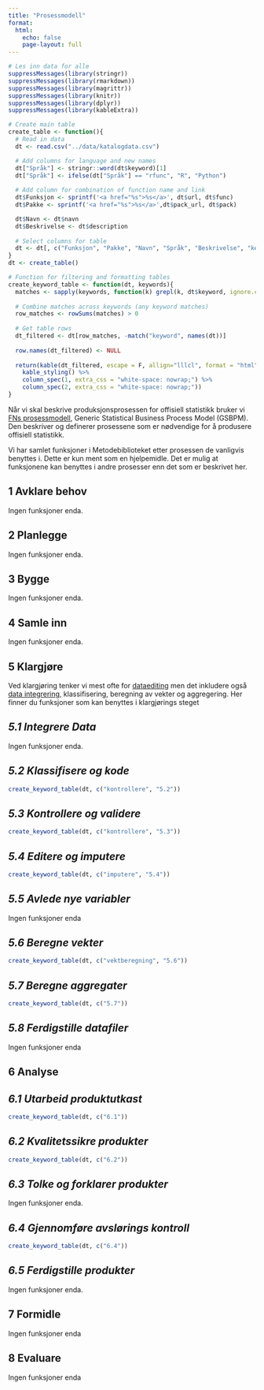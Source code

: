 ```yaml
---
title: "Prosessmodell"
format:
  html:
    echo: false
    page-layout: full
---
```



```r
# Les inn data for alle
suppressMessages(library(stringr))
suppressMessages(library(rmarkdown))
suppressMessages(library(magrittr))
suppressMessages(library(knitr))
suppressMessages(library(dplyr))
suppressMessages(library(kableExtra))

# Create main table
create_table <- function(){
  # Read in data
  dt <- read.csv("../data/katalogdata.csv")

  # Add columns for language and new names
  dt["Språk"] <- stringr::word(dt$keyword)[1]
  dt["Språk"] <- ifelse(dt["Språk"] == "rfunc", "R", "Python")
  
  # Add column for combination of function name and link
  dt$Funksjon <- sprintf('<a href="%s">%s</a>', dt$url, dt$func)
  dt$Pakke <- sprintf('<a href="%s">%s</a>',dt$pack_url, dt$pack)

  dt$Navn <- dt$navn
  dt$Beskrivelse <- dt$description
  
  # Select columns for table
  dt <- dt[, c("Funksjon", "Pakke", "Navn", "Språk", "Beskrivelse", "keyword")]
}
dt <- create_table()

# Function for filtering and formatting tables
create_keyword_table <- function(dt, keywords){
  matches <- sapply(keywords, function(k) grepl(k, dt$keyword, ignore.case = T))
  
  # Combine matches across keywords (any keyword matches)
  row_matches <- rowSums(matches) > 0
  
  # Get table rows
  dt_filtered <- dt[row_matches, -match("keyword", names(dt))]
  
  row.names(dt_filtered) <- NULL
  
  return(kable(dt_filtered, escape = F, allign="lllcl", format = "html") %>%
    kable_styling() %>%
    column_spec(1, extra_css = "white-space: nowrap;") %>%
    column_spec(2, extra_css = "white-space: nowrap;"))
}

```


Når vi skal beskrive produksjonsprosessen for offisiell statistikk bruker vi [FNs prosessmodell](https://ssbno.sharepoint.com/sites/Metodikkistatistikkproduksjonen/SitePages/Prosessmodell-for-statistikkproduksjon.aspx), Generic Statistical Business Process Model (GSBPM). Den beskriver og definerer prosessene som er nødvendige for å produsere offisiell statistikk. 

Vi har samlet funksjoner i Metodebiblioteket etter prosessen de vanligvis benyttes i. Dette er kun ment som en hjelpemidle. Det er mulig at funksjonene kan benyttes i andre prosesser enn det som er beskrivet her.


::: {.panel-tabset}

## 1 Avklare behov
Ingen funksjoner enda.

## 2 Planlegge
Ingen funksjoner enda.

## 3 Bygge
Ingen funksjoner enda.

## 4 Samle inn
Ingen funksjoner enda.

## 5 Klargjøre
Ved klargjøring tenker vi mest ofte for [dataediting](https://ssbno.sharepoint.com/sites/Metodikkistatistikkproduksjonen/SitePages/Dataeditering.aspx) men det inkludere også [data integrering](https://ssbno.sharepoint.com/sites/Metodikkistatistikkproduksjonen/SitePages/Dataintegrering.aspx), klassifisering, beregning av vekter og aggregering. Her finner du funksjoner som kan benyttes i klargjørings steget

:::{.panel-tabset}
## *5.1 Integrere Data*
Ingen funksjoner enda.

## *5.2 Klassifisere og kode*
```r
create_keyword_table(dt, c("kontrollere", "5.2"))
```


## *5.3 Kontrollere og validere*

```r
create_keyword_table(dt, c("kontrollere", "5.3"))
```


## *5.4 Editere og imputere*
```r
create_keyword_table(dt, c("imputere", "5.4"))
```

## *5.5 Avlede nye variabler*
Ingen funksjoner enda

## *5.6 Beregne vekter*
```r
create_keyword_table(dt, c("vektberegning", "5.6"))
```

## *5.7 Beregne aggregater*
```r
create_keyword_table(dt, c("5.7"))
```


## *5.8 Ferdigstille datafiler*
Ingen funksjoner enda

:::

## 6 Analyse
:::{.panel-tabset}
## *6.1 Utarbeid produktutkast*
```r
create_keyword_table(dt, c("6.1"))
```


## *6.2 Kvalitetssikre produkter*
```r
create_keyword_table(dt, c("6.2"))
```

## *6.3 Tolke og forklarer produkter*
Ingen funksjoner enda.

## *6.4 Gjennomføre avslørings kontroll*
```r
create_keyword_table(dt, c("6.4"))
```

## *6.5 Ferdigstille produkter*
Ingen funksjoner enda.

:::


## 7 Formidle
Ingen funksjoner enda

## 8 Evaluare
Ingen funksjoner enda
:::

